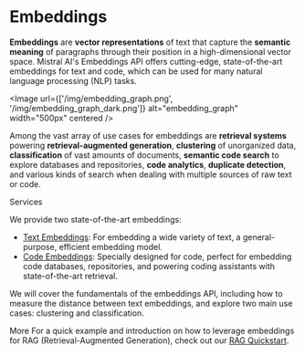 
# Embeddings

**Embeddings** are **vector representations** of text that capture the **semantic meaning** of paragraphs through their position in a high-dimensional vector space. Mistral AI's Embeddings API offers cutting-edge, state-of-the-art embeddings for text and code, which can be used for many natural language processing (NLP) tasks.

<Image
  url={['/img/embedding_graph.png', '/img/embedding_graph_dark.png']}
  alt="embedding_graph"
  width="500px"
  centered
/>

Among the vast array of use cases for embeddings are **retrieval systems** powering **retrieval-augmented generation**, **clustering** of unorganized data, **classification** of vast amounts of documents, **semantic code search** to explore databases and repositories, **code analytics**, **duplicate detection**, and various kinds of search when dealing with multiple sources of raw text or code.

<SectionTab as="h1" sectionId="services">Services</SectionTab>

We provide two state-of-the-art embeddings:
- [Text Embeddings](embeddings/text_embeddings): For embedding a wide variety of text, a general-purpose, efficient embedding model.
- [Code Embeddings](embeddings/code_embeddings): Specially designed for code, perfect for embedding code databases, repositories, and powering coding assistants with state-of-the-art retrieval.

We will cover the fundamentals of the embeddings API, including how to measure the distance between text embeddings, and explore two main use cases: clustering and classification.

<SectionTab as="h2" variant="secondary" sectionId="services">More</SectionTab>
For a quick example and introduction on how to leverage embeddings for RAG (Retrieval-Augmented Generation), check out our [RAG Quickstart](embeddings/rag_quickstart).